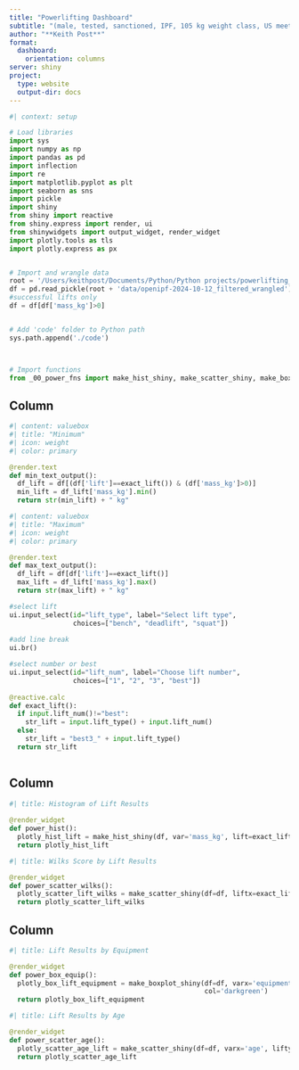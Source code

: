 ```yaml
---
title: "Powerlifting Dashboard"
subtitle: "(male, tested, sanctioned, IPF, 105 kg weight class, US meets only from 2021-4)"
author: "**Keith Post**"
format: 
  dashboard:
    orientation: columns
server: shiny
project:
  type: website
  output-dir: docs
---
```


```python
#| context: setup

# Load libraries
import sys
import numpy as np
import pandas as pd
import inflection
import re
import matplotlib.pyplot as plt
import seaborn as sns
import pickle
import shiny
from shiny import reactive
from shiny.express import render, ui
from shinywidgets import output_widget, render_widget
import plotly.tools as tls
import plotly.express as px


# Import and wrangle data
root = '/Users/keithpost/Documents/Python/Python projects/powerlifting_dash_py/'
df = pd.read_pickle(root + 'data/openipf-2024-10-12_filtered_wrangled')
#successful lifts only
df = df[df['mass_kg']>0]


# Add 'code' folder to Python path
sys.path.append('./code')



# Import functions
from _00_power_fns import make_hist_shiny, make_scatter_shiny, make_boxplot_shiny

```


## Column {width=12%}

```python
#| content: valuebox
#| title: "Minimum" 
#| icon: weight
#| color: primary

@render.text
def min_text_output():
  df_lift = df[(df['lift']==exact_lift()) & (df['mass_kg']>0)]
  min_lift = df_lift['mass_kg'].min() 
  return str(min_lift) + " kg"

```

```python
#| content: valuebox
#| title: "Maximum" 
#| icon: weight
#| color: primary

@render.text
def max_text_output():
  df_lift = df[df['lift']==exact_lift()]
  max_lift = df_lift['mass_kg'].max() 
  return str(max_lift) + " kg"

```


```python

#select lift
ui.input_select(id="lift_type", label="Select lift type",
                choices=["bench", "deadlift", "squat"])
                
#add line break
ui.br()

#select number or best
ui.input_select(id="lift_num", label="Choose lift number",
                choices=["1", "2", "3", "best"])
                
@reactive.calc
def exact_lift():
  if input.lift_num()!="best":
    str_lift = input.lift_type() + input.lift_num()
  else:
    str_lift = "best3_" + input.lift_type()
  return str_lift
                
```


## Column {width=44%}

```python
#| title: Histogram of Lift Results
  
@render_widget
def power_hist():
  plotly_hist_lift = make_hist_shiny(df, var='mass_kg', lift=exact_lift(), col='darkorange')
  return plotly_hist_lift

```


```python
#| title: Wilks Score by Lift Results

@render_widget
def power_scatter_wilks():
  plotly_scatter_lift_wilks = make_scatter_shiny(df=df, liftx=exact_lift(), vary='wilks', pt_col="darkred", line_col="purple")
  return plotly_scatter_lift_wilks

```


## Column {width=44%}

```python
#| title: Lift Results by Equipment

@render_widget
def power_box_equip():
  plotly_box_lift_equipment = make_boxplot_shiny(df=df, varx='equipment', lifty=exact_lift(),
                                                 col='darkgreen')
  return plotly_box_lift_equipment

```


```python
#| title: Lift Results by Age

@render_widget
def power_scatter_age():
  plotly_scatter_age_lift = make_scatter_shiny(df=df, varx='age', lifty=exact_lift())
  return plotly_scatter_age_lift

```


